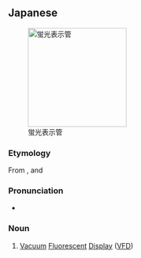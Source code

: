 ==Japanese==
{{ja-kanjitab|けい|こう|ひょう|じ|かん|yomi=o}}
{{wikipedia|lang=ja}}
[[File:Digiziff.jpg|thumb|200px|蛍光表示管]]

===Etymology===
From {{m|ja|蛍光|tr=keikō||fluorescence}}, {{m|ja|表示|tr=hyōji||display}} and {{m|ja|管|tr=kan||tube}}

===Pronunciation===
{{ja-pron|けいこうひょうじかん|acc=0|y=o}}
* {{a|Osaka}} {{lang|ja|sc=Jpan|{{ja-accent/high|けいこう}}{{ja-accent/low|ひょうじか}}{{ja-accent/high|ん}}}}

===Noun===
{{ja-noun|けいこうひょうじかん}}

# {{lb|ja|electronics|sort=けいこうひようしかん}} [[vacuum|Vacuum]] [[fluorescent|Fluorescent]] [[display|Display]] ([[VFD]])